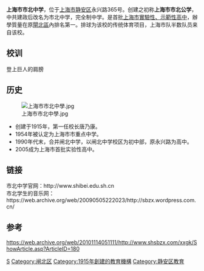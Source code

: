 {{expand|time=2017-02-27}}
{{Infobox_Highschool2
|name=上海市市北中学
|logo=[[File:Campusofshibei.jpg|300px]]
|motto=登上巨人的肩膀
|established=1915年
|
|type=上海市實驗性、示範性高中
|principal=
|country=中国
|city=上海
|address=永兴路365号
|campus=
|faculty=
|enrollment=
|website=
}}
'''上海市市北中学'''，位于[[上海市|上海市]][[静安区|静安区]]永兴路365号。创建之初称'''上海市市北公学'''，中共建政后改名为市北中学，完全制中学。是首批[[上海市實驗性、示範性高中|上海市實驗性、示範性高中]]，辦學質量在原[[閘北區|閘北區]]內排名第一。排球为该校的传统体育项目，上海市队半数队员来自该校。

==校训== 
登上巨人的肩膀

==历史==
[[File:上海市市北中學.jpg|thumb]]
* 创建于1915年，第一任校长唐乃康。
* 1954年被认定为上海市市重点中学。
* 1990年代末，合并闸北中学，以闸北中学校区为初中部，原永兴路为高中。
* 2005成为上海市首批实验性高中。

==链接==
市北中学官网：http://www.shibei.edu.sh.cn{{Wayback|url=http://www.shibei.edu.sh.cn/ |date=20170702042648 }}<br />
市北学生的音乐网：https://web.archive.org/web/20090505222023/http://sbzx.wordpress.com.cn/

==参考==
https://web.archive.org/web/20101114051111/http://www.shsbzx.com/xxgk/ShowArticle.asp?ArticleID=180
{{上海市實驗性、示範性高中}}
[[Category:上海中等教育|S]]
[[Category:闸北区|Category:闸北区]]
[[Category:1915年創建的教育機構|Category:1915年創建的教育機構]]
[[Category:静安区教育|Category:静安区教育]]